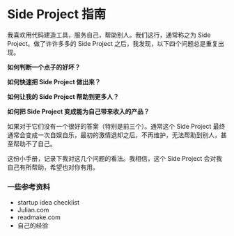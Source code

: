 # Side Project 指南

我喜欢用代码建造工具，服务自己，帮助别人。我们这行，通常称之为 Side Project。做了许许多多的 Side Project 之后，我发现，以下四个问题总是重复出现。

**如何判断一个点子的好坏？**

**如何快速把 Side Project 做出来？**

**如何让我的 Side Project 帮助到更多人？**

**如何把 Side Project 变成能为自己带来收入的产品？**

如果对于它们没有一个很好的答案（特别是前三个）。通常这个 Side Project 最终通常会变成一次自娱自乐，最初的激情退却之后，不再维护，无法帮助到别人，甚至帮助不了自己。

这份小手册，记录下我对这几个问题的看法。我相信，这个 Side Project 会对我自己有所帮助，希望也对你有用。

<!--
许多伟大的产品诞生于程序员的 Side Project. 比如 [GitHub](https://gist.github.com/defunkt/6443), [Unsplash](https://medium.com/who-what-why/how-side-projects-saved-our-startup-a83a80f3b3ae), [Instagram](https://www.molfar.io/blog/2020/side-projects), [Titter](https://www.molfar.io/blog/2020/side-projects)...
每次开启一个项目，虽然是 Side project, 但你内心其实隐隐在也在期待着，这个 Side Project 或许可以帮到除自己以外的人，
或许可以让这个世界变得更好，或许可能，这个产品价值足够大，甚至可以带来经济回报？
现实是，99% 的 Side Project 都永远停留在自娱自乐的情况。
如何提升 Side Project 的存活概率？

这份指南本身也是一个 Side Project, 我将总结一些这些年做 SP 以来自己所学到的，目的是希望帮助提高自己之后的 SP 成功率。如果可能，或许可以帮助到像我一样喜欢做 SP 的人。


1. 点子 - 一切的开始
2. 如何快速实现点子
3. 如何让更多人知道你的产品
4. 如何赚钱

-->

### 一些参考资料

- startup idea checklist
- Julian.com
- readmake.com
- 自己的经验